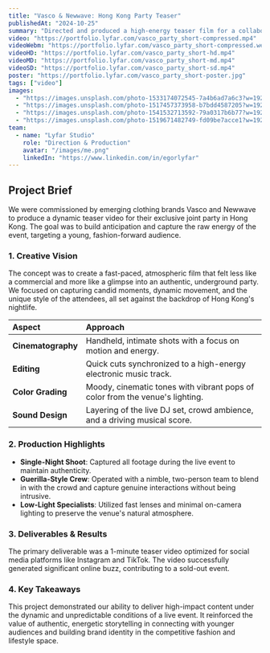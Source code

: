 ```yaml
---
title: "Vasco & Newwave: Hong Kong Party Teaser"
publishedAt: "2024-10-25"
summary: "Directed and produced a high-energy teaser film for a collaborative party event hosted by Vasco and Newwave clothing brands, capturing the vibrant atmosphere of Hong Kong's nightlife."
video: "https://portfolio.lyfar.com/vasco_party_short-compressed.mp4"
videoWebm: "https://portfolio.lyfar.com/vasco_party_short-compressed.webm"
videoHD: "https://portfolio.lyfar.com/vasco_party_short-hd.mp4"
videoMD: "https://portfolio.lyfar.com/vasco_party_short-md.mp4"
videoSD: "https://portfolio.lyfar.com/vasco_party_short-sd.mp4"
poster: "https://portfolio.lyfar.com/vasco_party_short-poster.jpg"
tags: ["video"]
images:
  - "https://images.unsplash.com/photo-1533174072545-7a4b6ad7a6c3?w=1920&h=1080&fit=crop"
  - "https://images.unsplash.com/photo-1517457373958-b7bdd4587205?w=1920&h=1080&fit=crop"
  - "https://images.unsplash.com/photo-1541532713592-79a0317b6b77?w=1920&h=1080&fit=crop"
  - "https://images.unsplash.com/photo-1519671482749-fd09be7acce1?w=1920&h=1080&fit=crop"
team:
  - name: "Lyfar Studio"
    role: "Direction & Production"
    avatar: "/images/me.png"
    linkedIn: "https://www.linkedin.com/in/egorlyfar"
---
```


## Project Brief

We were commissioned by emerging clothing brands Vasco and Newwave to produce a dynamic teaser video for their exclusive joint party in Hong Kong. The goal was to build anticipation and capture the raw energy of the event, targeting a young, fashion-forward audience.

### 1. Creative Vision

The concept was to create a fast-paced, atmospheric film that felt less like a commercial and more like a glimpse into an authentic, underground party. We focused on capturing candid moments, dynamic movement, and the unique style of the attendees, all set against the backdrop of Hong Kong's nightlife.

| Aspect         | Approach                                                              |
| :------------- | :-------------------------------------------------------------------- |
| **Cinematography** | Handheld, intimate shots with a focus on motion and energy.           |
| **Editing**        | Quick cuts synchronized to a high-energy electronic music track.       |
| **Color Grading**  | Moody, cinematic tones with vibrant pops of color from the venue's lighting. |
| **Sound Design**   | Layering of the live DJ set, crowd ambience, and a driving musical score. |

### 2. Production Highlights

- **Single-Night Shoot**: Captured all footage during the live event to maintain authenticity.
- **Guerilla-Style Crew**: Operated with a nimble, two-person team to blend in with the crowd and capture genuine interactions without being intrusive.
- **Low-Light Specialists**: Utilized fast lenses and minimal on-camera lighting to preserve the venue's natural atmosphere.

### 3. Deliverables & Results

The primary deliverable was a 1-minute teaser video optimized for social media platforms like Instagram and TikTok. The video successfully generated significant online buzz, contributing to a sold-out event.

<Feedback
  variant="info"
  title="Full Version Available"
  description="The video linked above is a short preview. The full 2:36 event film is available upon request."
/>

### 4. Key Takeaways

This project demonstrated our ability to deliver high-impact content under the dynamic and unpredictable conditions of a live event. It reinforced the value of authentic, energetic storytelling in connecting with younger audiences and building brand identity in the competitive fashion and lifestyle space. 